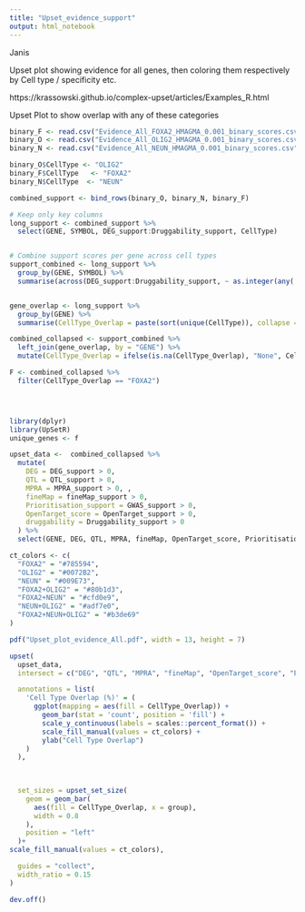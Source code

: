 ```yaml
---
title: "Upset_evidence_support"
output: html_notebook
---
```


Janis

Upset plot showing evidence for all genes, then coloring them respectively by Cell type / specificity etc. 


https://krassowski.github.io/complex-upset/articles/Examples_R.html


Upset Plot to show overlap with any of these categories
```r
binary_F <- read.csv("Evidence_All_FOXA2_HMAGMA_0.001_binary_scores.csv")
binary_O <- read.csv("Evidence_All_OLIG2_HMAGMA_0.001_binary_scores.csv")
binary_N <- read.csv("Evidence_All_NEUN_HMAGMA_0.001_binary_scores.csv")

binary_O$CellType <- "OLIG2"
binary_F$CellType   <- "FOXA2"
binary_N$CellType  <- "NEUN"

combined_support <- bind_rows(binary_O, binary_N, binary_F)

# Keep only key columns
long_support <- combined_support %>%
  select(GENE, SYMBOL, DEG_support:Druggability_support, CellType)


# Combine support scores per gene across cell types
support_combined <- long_support %>%
  group_by(GENE, SYMBOL) %>%
  summarise(across(DEG_support:Druggability_support, ~ as.integer(any(. == 1))), .groups = "drop")


gene_overlap <- long_support %>%
  group_by(GENE) %>%
  summarise(CellType_Overlap = paste(sort(unique(CellType)), collapse = "+"))

combined_collapsed <- support_combined %>%
  left_join(gene_overlap, by = "GENE") %>%
  mutate(CellType_Overlap = ifelse(is.na(CellType_Overlap), "None", CellType_Overlap))

F <- combined_collapsed %>%
  filter(CellType_Overlap == "FOXA2")




library(dplyr)
library(UpSetR)
unique_genes <- f

upset_data <-  combined_collapsed %>%
  mutate(
    DEG = DEG_support > 0,
    QTL = QTL_support > 0,
    MPRA = MPRA_support > 0, ,
    fineMap = fineMap_support > 0,
    Prioritisation_support = GWAS_support > 0,
    OpenTarget_score = OpenTarget_support > 0,
    druggability = Druggability_support > 0
  ) %>%
  select(GENE, DEG, QTL, MPRA, fineMap, OpenTarget_score, Prioritisation_support, druggability, CellType_Overlap)

ct_colors <- c(
  "FOXA2" = "#785594",
  "OLIG2" = "#0072B2",
  "NEUN" = "#009E73",
  "FOXA2+OLIG2" = "#80b1d3",
  "FOXA2+NEUN" = "#cfd0e9",
  "NEUN+OLIG2" = "#adf7e0",
  "FOXA2+NEUN+OLIG2" = "#b3de69"
)

pdf("Upset_plot_evidence_All.pdf", width = 13, height = 7)

upset(
  upset_data,
  intersect = c("DEG", "QTL", "MPRA", "fineMap", "OpenTarget_score", "Prioritisation_support"),

  annotations = list(
    'Cell Type Overlap (%)' = (
      ggplot(mapping = aes(fill = CellType_Overlap)) +
        geom_bar(stat = 'count', position = 'fill') +
        scale_y_continuous(labels = scales::percent_format()) +
        scale_fill_manual(values = ct_colors) +
        ylab("Cell Type Overlap") 
    )
  ),
  
  

  set_sizes = upset_set_size(
    geom = geom_bar(
      aes(fill = CellType_Overlap, x = group),
      width = 0.8
    ),
    position = "left"
  )+
scale_fill_manual(values = ct_colors),

  guides = "collect",
  width_ratio = 0.15
)

dev.off()


```
